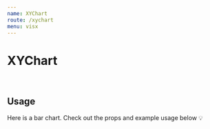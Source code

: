 ```yaml
---
name: XYChart
route: /xychart
menu: visx
---
```


<h1 style={{ margin: '0px' }}>XYChart</h1>

<br />

## Usage

Here is a bar chart.
Check out the props and example usage below 💡


<Playground>
    <XYChartTest  width={750} height={400}  events={true}
    colorTheme="bio"/>
</Playground>

